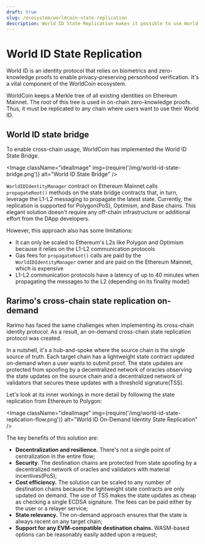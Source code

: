 ```yaml
---
draft: true
slug: /ecosystem/worldcoin-state-replication
description: World ID State Replication makes it possible to use World ID on any EVM-compatible chain.
---
```



# World ID State Replication

<OutLink href="https://worldcoin.org/world-id">World ID</OutLink> is an identity protocol that relies on biometrics and zero-knowledge proofs to enable privacy-preserving personhood verification. It's a vital component of the <OutLink href="https://worldcoin.global">WorldCoin</OutLink> ecosystem.

WorldCoin keeps a Merkle tree of all existing identities on Ethereum Mainnet. The root of this tree is used in on-chain zero-knowledge proofs. Thus, it must be replicated to any chain where users want to use their World ID.


## World ID state bridge

To enable cross-chain usage, WorldCoin has implemented the <OutLink href="https://github.com/worldcoin/world-id-state-bridge">World ID State Bridge</OutLink>.

<!-- TODO: rearimize the chart -->
<Image className="idealImage" img={require('/img/world-id-state-bridge.png')} alt="World ID State Bridge" />

`WorldIDIdentityManager` contract on Ethereum Mainnet calls `propagateRoot()` methods on the state bridge contracts that, in turn, leverage the L1-L2 messaging to propagate the latest state.
Currently, the replication is supported for Polygon(PoS), Optimism, and Base chains.
This elegant solution doesn't require any off-chain infrastructure or additional effort from the DApp developers.

However, this approach also has some limitations:

- It can only be scaled to Ethereum's L2s like Polygon and Optimism because it relies on the L1-L2 communication protocols
- Gas fees for `propagateRoot()` calls are paid by the `WorldIDIdentityManager` owner and are paid on the Ethereum Mainnet, which is expensive
- L1-L2 communication protocols have a latency of up to 40 minutes when propagating the messages to the L2 (depending on its finality model)

## Rarimo's cross-chain state replication on-demand

Rarimo has faced the same challenges when implementing its cross-chain identity protocol.
As a result, an on-demand cross-chain state replication protocol was created.

In a nutshell, it's a hub-and-spoke where the source chain is the single source of truth.
Each target chain has a lightweight state contract updated on-demand when a user wants to submit proof. The state updates are protected from spoofing by a decentralized network of oracles observing the state updates on the source chain and a decentralized network of validators that secures these updates with a threshold signature(TSS).

Let's look at its inner workings in more detail by following the state replication from Ethereum to Polygon:

<Image className="idealImage" img={require('/img/world-id-state-replication-flow.png')} alt="World ID On-Demand Identity State Replication" />

The key benefits of this solution are:

- **Decentralization and resilience.** There's not a single point of centralization in the entire flow;
- **Security**.
The destination chains are protected from state spoofing by a decentralized network of oracles and validators with material incentives(PoS);
- **Cost efficiency.** The solution can be scaled to any number of destination chains because the lightweight state contracts are only updated on demand.
The use of TSS makes the state updates as cheap as checking a single ECDSA signature.
The fees can be paid either by the user or a relayer service;
- **State relevancy.** The on-demand approach ensures that the state is always recent on any target chain;
- **Support for any EVM-compatible destination chains.** WASM-based options can be reasonably easily added upon a request;
